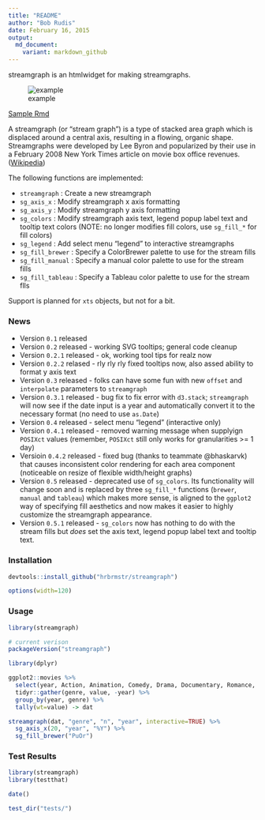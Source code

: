 ```yaml
---
title: "README"
author: "Bob Rudis"
date: February 16, 2015
output:
  md_document:
    variant: markdown_github
---
```


streamgraph is an htmlwidget for making streamgraphs. 

![example](example.png)

[Sample Rmd](http://rpubs.com/hrbrmstr/59200)

A streamgraph (or "stream graph") is a type of stacked area graph 
which is displaced around a central axis, resulting in a flowing, 
organic shape. Streamgraphs were developed by Lee Byron and popularized 
by their use in a February 2008 New York Times article on movie
box office revenues. ([Wikipedia](http://en.wikipedia.org/wiki/Streamgraph))

The following functions are implemented:

- `streamgraph`	: Create a new streamgraph
- `sg_axis_x`	: Modify streamgraph x axis formatting
- `sg_axis_y`	: Modify streamgraph y axis formatting
- `sg_colors`	: Modify streamgraph axis text, legend popup label text and tooltip text colors (NOTE: no longer modifies fill colors, use `sg_fill_*` for fill colors)
- `sg_legend` : Add select menu "legend" to interactive streamgraphs
- `sg_fill_brewer` : Specify a ColorBrewer palette to use for the stream fills
- `sg_fill_manual` : Specify a manual color palette to use for the stream fills
- `sg_fill_tableau` : Specify a Tableau color palette to use for the stream flls

Support is planned for `xts` objects, but not for a bit.

### News

- Version `0.1` released
- Version `0.2` released - working SVG tooltips; general code cleanup
- Version `0.2.1` released - ok, working tool tips for realz now
- Version `0.2.2` relased - rly rly rly fixed tooltips now, also assed ability to format y axis text
- Version `0.3` released - folks can have some fun with new `offset` and `interpolate` parameters to `streamgraph`
- Version `0.3.1` released - bug fix to fix error with `d3.stack`; `streamgraph` will now see if the date input is a year and automatically convert it to the necessary format (no need to use `as.Date`)
- Version `0.4` released - select menu "legend" (interactive only)
- Version `0.4.1` released - removed warning message when supplyign `POSIXct` values (remember, `POSIXct` still only works for granularities >= 1 day)
- Versioin `0.4.2` released - fixed bug (thanks to teammate @bhaskarvk) that causes inconsistent color rendering for each area component (noticeable on resize of flexible width/height graphs)
- Version `0.5` released - deprecated use of `sg_colors`. Its functionality will change soon and is replaced by three `sg_fill_*` functions (`brewer`, `manual` and `tableau`) which makes more sense, is aligned to the `ggplot2` way of specifying fill aesthetics and now makes it easier to highly customize the streamgraph appearance.
- Version `0.5.1` released - `sg_colors` now has nothing to do with the stream fills but _does_ set the axis text, legend popup label text and tooltip text.

### Installation

```r
devtools::install_github("hrbrmstr/streamgraph")
```

```r
options(width=120)
```

### Usage

```r
library(streamgraph)

# current verison
packageVersion("streamgraph")

library(dplyr)

ggplot2::movies %>%
  select(year, Action, Animation, Comedy, Drama, Documentary, Romance, Short) %>%
  tidyr::gather(genre, value, -year) %>%
  group_by(year, genre) %>%
  tally(wt=value) -> dat

streamgraph(dat, "genre", "n", "year", interactive=TRUE) %>%
  sg_axis_x(20, "year", "%Y") %>%
  sg_fill_brewer("PuOr")

```

### Test Results

```r
library(streamgraph)
library(testthat)

date()

test_dir("tests/")
```

